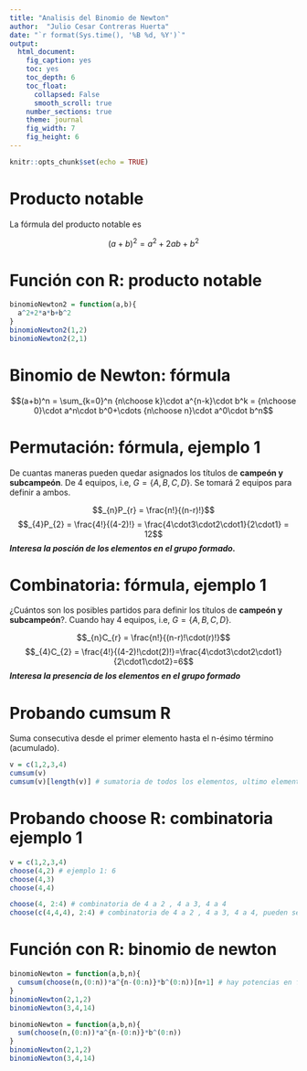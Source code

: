 ```yaml
---
title: "Analisis del Binomio de Newton"
author:  "Julio Cesar Contreras Huerta"
date: "`r format(Sys.time(), '%B %d, %Y')`"
output:
  html_document:
    fig_caption: yes
    toc: yes
    toc_depth: 6
    toc_float:
      collapsed: False
      smooth_scroll: true 
    number_sections: true
    theme: journal 
    fig_width: 7
    fig_height: 6
---
```


<style>
body {
text-align: justify
h1.title: left}
</style>

<style type="text/css">

h1.title {
  font-size: 45px;
  color: #fc9272;
  text-align: center;
}

h4.author {
  font-size: 25px;
  color: #fc9272;
  text-align: center;
}
h4.date {
  font-size: 20px;
  color: #fc9272;
  text-align: center;
}
</style>


```r
knitr::opts_chunk$set(echo = TRUE)
```

# Producto notable

La fórmula del producto notable es

$$(a+b)^2 = a^2+2ab+b^2$$

# Función con R: producto notable

```r
binomioNewton2 = function(a,b){
  a^2+2*a*b+b^2
}
binomioNewton2(1,2)
binomioNewton2(2,1)
```

# Binomio de Newton: fórmula

$$(a+b)^n = \sum_{k=0}^n {n\choose k}\cdot a^{n-k}\cdot b^k = {n\choose 0}\cdot a^n\cdot b^0+\cdots {n\choose n}\cdot a^0\cdot b^n$$

# Permutación: fórmula, ejemplo 1

De cuantas maneras pueden quedar asignados los títulos de **campeón y subcampeón**.
De 4 equipos, i.e, $G = \{A,B,C,D\}$. Se tomará 2 equipos para definir a ambos.

$$_{n}P_{r} = \frac{n!}{(n-r)!}$$
$$_{4}P_{2} = \frac{4!}{(4-2)!} = \frac{4\cdot3\cdot2\cdot1}{2\cdot1} = 12$$
***Interesa la posción de los elementos en el grupo formado.***

# Combinatoria: fórmula, ejemplo 1

¿Cuántos son los posibles partidos para definir los títulos de **campeón y subcampeón**?. Cuando hay 4 equipos, i.e, $G = \{A,B,C,D\}$.

$$_{n}C_{r} = \frac{n!}{(n-r)!\cdot(r)!}$$
$$_{4}C_{2} = \frac{4!}{(4-2)!\cdot(2)!}=\frac{4\cdot3\cdot2\cdot1}{2\cdot1\cdot2}=6$$
***Interesa la presencia de los elementos en el grupo formado***

# Probando cumsum R

Suma consecutiva desde el primer elemento hasta el n-ésimo término (acumulado).

```r
v = c(1,2,3,4)
cumsum(v)
cumsum(v)[length(v)] # sumatoria de todos los elementos, ultimo elemento
```

# Probando choose R: combinatoria ejemplo 1

```r
v = c(1,2,3,4)
choose(4,2) # ejemplo 1: 6
choose(4,3)
choose(4,4)
```
```r
choose(4, 2:4) # combinatoria de 4 a 2 , 4 a 3, 4 a 4
choose(c(4,4,4), 2:4) # combinatoria de 4 a 2 , 4 a 3, 4 a 4, pueden ser otros, no solo 4
```

# Función con R: binomio de newton

```r
binomioNewton = function(a,b,n){
  cumsum(choose(n,(0:n))*a^{n-(0:n)}*b^(0:n))[n+1] # hay potencias en forma de vector
}
binomioNewton(2,1,2)
binomioNewton(3,4,14)
```

```r
binomioNewton = function(a,b,n){
  sum(choose(n,(0:n))*a^{n-(0:n)}*b^(0:n))
}
binomioNewton(2,1,2)
binomioNewton(3,4,14)
```

